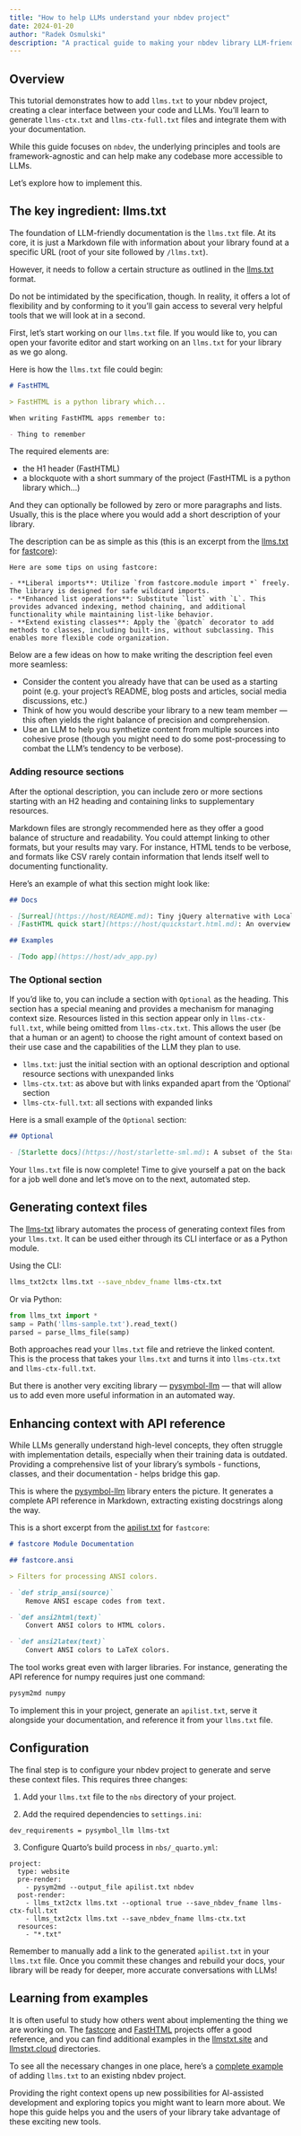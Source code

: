 ```yaml
---
title: "How to help LLMs understand your nbdev project"
date: 2024-01-20
author: "Radek Osmulski"
description: "A practical guide to making your nbdev library LLM-friendly using llms.txt, with automation techniques and implementation examples."
---
```


## Overview

This tutorial demonstrates how to add `llms.txt` to your nbdev project, creating a clear interface between your code and LLMs. You'll learn to generate `llms-ctx.txt` and `llms-ctx-full.txt` files and integrate them with your documentation.

While this guide focuses on `nbdev`, the underlying principles and tools are framework-agnostic and can help make any codebase more accessible to LLMs.

Let's explore how to implement this.

## The key ingredient: llms.txt

The foundation of LLM-friendly documentation is the `llms.txt` file. At its core, it is just a Markdown file with information about your library found at a specific URL (root of your site followed by `/llms.txt`).

However, it needs to follow a certain structure as outlined in the [llms.txt](https://llmstxt.org/#format) format.

Do not be intimidated by the specification, though. In reality, it offers a lot of flexibility and by conforming to it you'll gain access to several very helpful tools that we will look at in a second.

First, let's start working on our `llms.txt` file. If you would like to, you can open your favorite editor and start working on an `llms.txt` for your library as we go along.

Here is how the `llms.txt` file could begin:

```markdown
# FastHTML

> FastHTML is a python library which...

When writing FastHTML apps remember to:

- Thing to remember
```

The required elements are:

- the H1 header (FastHTML)
- a blockquote with a short summary of the project (FastHTML is a python library which...)

And they can optionally be followed by zero or more paragraphs and lists. Usually, this is the place where you would add a short description of your library.

The description can be as simple as this (this is an excerpt from the [llms.txt](https://fastcore.fast.ai/llms.txt) for [fastcore](https://fastcore.fast.ai/)):

```
Here are some tips on using fastcore:

- **Liberal imports**: Utilize `from fastcore.module import *` freely. The library is designed for safe wildcard imports.
- **Enhanced list operations**: Substitute `list` with `L`. This provides advanced indexing, method chaining, and additional functionality while maintaining list-like behavior.
- **Extend existing classes**: Apply the `@patch` decorator to add methods to classes, including built-ins, without subclassing. This enables more flexible code organization.
```

Below are a few ideas on how to make writing the description feel even more seamless:

- Consider the content you already have that can be used as a starting point (e.g. your project's README, blog posts and articles, social media discussions, etc.)
- Think of how you would describe your library to a new team member --- this often yields the right balance of precision and comprehension.
- Use an LLM to help you synthetize content from multiple sources into cohesive prose (though you might need to do some post-processing to combat the LLM's tendency to be verbose).

### Adding resource sections

After the optional description, you can include zero or more sections starting with an H2 heading and containing links to supplementary resources.

Markdown files are strongly recommended here as they offer a good balance of structure and readability. You could attempt linking to other formats, but your results may vary. For instance, HTML tends to be verbose, and formats like CSV rarely contain information that lends itself well to documenting functionality.

Here's an example of what this section might look like:

```markdown
## Docs

- [Surreal](https://host/README.md): Tiny jQuery alternative with Locality of Behavior
- [FastHTML quick start](https://host/quickstart.html.md): An overview of FastHTML features

## Examples

- [Todo app](https://host/adv_app.py)
```

### The Optional section

If you'd like to, you can include a section with `Optional` as the heading. This section has a special meaning and provides a mechanism for managing context size. Resources listed in this section appear only in `llms-ctx-full.txt`, while being omitted from `llms-ctx.txt`. This allows the user (be that a human or an agent) to choose the right amount of context based on their use case and the capabilities of the LLM they plan to use.

- `llms.txt`: just the initial section with an optional description and optional resource sections with unexpanded links
- `llms-ctx.txt`: as above but with links expanded apart from the 'Optional' section
- `llms-ctx-full.txt`: all sections with expanded links

Here is a small example of the `Optional` section:

```markdown
## Optional

- [Starlette docs](https://host/starlette-sml.md): A subset of the Starlette docs
```

Your `llms.txt` file is now complete! Time to give yourself a pat on the back for a job well done and let's move on to the next, automated step.

## Generating context files

The [llms-txt](https://llmstxt.org/intro.html) library automates the process of generating context files from your `llms.txt`. It can be used either through its CLI interface or as a Python module.

Using the CLI:

```bash
llms_txt2ctx llms.txt --save_nbdev_fname llms-ctx.txt
```

Or via Python:

```python
from llms_txt import *
samp = Path('llms-sample.txt').read_text()
parsed = parse_llms_file(samp)
```

Both approaches read your `llms.txt` file and retrieve the linked content. This is the process that takes your `llms.txt` and turns it into `llms-ctx.txt` and `llms-ctx-full.txt`.

But there is another very exciting library --- [pysymbol-llm](https://github.com/AnswerDotAI/pysymbol-llm) --- that will allow us to add even more useful information in an automated way.

## Enhancing context with API reference

While LLMs generally understand high-level concepts, they often struggle with implementation details, especially when their training data is outdated. Providing a comprehensive list of your library's symbols - functions, classes, and their documentation - helps bridge this gap.

This is where the [pysymbol-llm](https://github.com/AnswerDotAI/pysymbol-llm) library enters the picture. It generates a complete API reference in Markdown, extracting existing docstrings along the way.

This is a short excerpt from the [apilist.txt](https://fastcore.fast.ai/apilist.txt) for `fastcore`:

```markdown
# fastcore Module Documentation

## fastcore.ansi

> Filters for processing ANSI colors.

- `def strip_ansi(source)`
    Remove ANSI escape codes from text.

- `def ansi2html(text)`
    Convert ANSI colors to HTML colors.

- `def ansi2latex(text)`
    Convert ANSI colors to LaTeX colors.
```

The tool works great even with larger libraries. For instance, generating the API reference for numpy requires just one command:

```bash
pysym2md numpy
```

To implement this in your project, generate an `apilist.txt`, serve it alongside your documentation, and reference it from your `llms.txt` file.

## Configuration

The final step is to configure your nbdev project to generate and serve these context files. This requires three changes:

1. Add your `llms.txt` file to the `nbs` directory of your project.

2. Add the required dependencies to `settings.ini`:
```
dev_requirements = pysymbol_llm llms-txt
```
3. Configure Quarto's build process in `nbs/_quarto.yml`:
```
project:
  type: website
  pre-render:
    - pysym2md --output_file apilist.txt nbdev
  post-render:
    - llms_txt2ctx llms.txt --optional true --save_nbdev_fname llms-ctx-full.txt
    - llms_txt2ctx llms.txt --save_nbdev_fname llms-ctx.txt
  resources:
    - "*.txt"
```

Remember to manually add a link to the generated `apilist.txt` in your `llms.txt` file. Once you commit these changes and rebuild your docs, your library will be ready for deeper, more accurate conversations with LLMs!

## Learning from examples

It is often useful to study how others went about implementing the thing we are working on. The [fastcore](https://fastcore.fast.ai/llms.txt) and [FastHTML](https://docs.fastht.ml/) projects offer a good reference, and you can find additional examples in the [llmstxt.site](https://llmstxt.site/) and [llmstxt.cloud](https://directory.llmstxt.cloud/) directories.

To see all the necessary changes in one place, here's a [complete example](https://github.com/AnswerDotAI/nbdev/pull/1485/files) of adding `llms.txt` to an existing nbdev project.

Providing the right context opens up new possibilities for AI-assisted development and exploring topics you might want to learn more about. We hope this guide helps you and the users of your library take advantage of these exciting new tools.